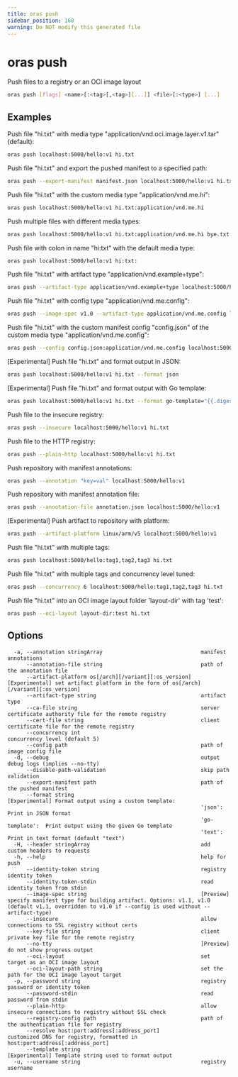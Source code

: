 ```yaml
---
title: oras push
sidebar_position: 160
warning: Do NOT modify this generated file
---
```


# oras push

Push files to a registry or an OCI image layout

```bash
oras push [flags] <name>[:<tag>[,<tag>][...]] <file>[:<type>] [...]
```

## Examples

Push file "hi.txt" with media type "application/vnd.oci.image.layer.v1.tar" (default):

```bash
oras push localhost:5000/hello:v1 hi.txt
```

Push file "hi.txt" and export the pushed manifest to a specified path:

```bash
oras push --export-manifest manifest.json localhost:5000/hello:v1 hi.txt
```

Push file "hi.txt" with the custom media type "application/vnd.me.hi":

```bash
oras push localhost:5000/hello:v1 hi.txt:application/vnd.me.hi
```

Push multiple files with different media types:

```bash
oras push localhost:5000/hello:v1 hi.txt:application/vnd.me.hi bye.txt:application/vnd.me.bye
```

Push file with colon in name "hi:txt" with the default media type:

```bash
oras push localhost:5000/hello:v1 hi:txt:
```

Push file "hi.txt" with artifact type "application/vnd.example+type":

```bash
oras push --artifact-type application/vnd.example+type localhost:5000/hello:v1 hi.txt
```

Push file "hi.txt" with config type "application/vnd.me.config":

```bash
oras push --image-spec v1.0 --artifact-type application/vnd.me.config localhost:5000/hello:v1 hi.txt
```

Push file "hi.txt" with the custom manifest config "config.json" of the custom media type "application/vnd.me.config":

```bash
oras push --config config.json:application/vnd.me.config localhost:5000/hello:v1 hi.txt
```

[Experimental] Push file "hi.txt" and format output in JSON:

```bash
oras push localhost:5000/hello:v1 hi.txt --format json
```

[Experimental] Push file "hi.txt" and format output with Go template:

```bash
oras push localhost:5000/hello:v1 hi.txt --format go-template="{{.digest}}"
```

Push file to the insecure registry:

```bash
oras push --insecure localhost:5000/hello:v1 hi.txt
```

Push file to the HTTP registry:

```bash
oras push --plain-http localhost:5000/hello:v1 hi.txt
```

Push repository with manifest annotations:

```bash
oras push --annotation "key=val" localhost:5000/hello:v1
```

Push repository with manifest annotation file:

```bash
oras push --annotation-file annotation.json localhost:5000/hello:v1
```

[Experimental] Push artifact to repository with platform:

```bash
oras push --artifact-platform linux/arm/v5 localhost:5000/hello:v1
```

Push file "hi.txt" with multiple tags:

```bash
oras push localhost:5000/hello:tag1,tag2,tag3 hi.txt
```

Push file "hi.txt" with multiple tags and concurrency level tuned:

```bash
oras push --concurrency 6 localhost:5000/hello:tag1,tag2,tag3 hi.txt
```

Push file "hi.txt" into an OCI image layout folder 'layout-dir' with tag 'test':

```bash
oras push --oci-layout layout-dir:test hi.txt
```

## Options

```
  -a, --annotation stringArray                               manifest annotations
      --annotation-file string                               path of the annotation file
      --artifact-platform os[/arch][/variant][:os_version]   [Experimental] set artifact platform in the form of os[/arch][/variant][:os_version]
      --artifact-type string                                 artifact type
      --ca-file string                                       server certificate authority file for the remote registry
      --cert-file string                                     client certificate file for the remote registry
      --concurrency int                                      concurrency level (default 5)
      --config path                                          path of image config file
  -d, --debug                                                output debug logs (implies --no-tty)
      --disable-path-validation                              skip path validation
      --export-manifest path                                 path of the pushed manifest
      --format string                                        [Experimental] Format output using a custom template:
                                                             'json':         Print in JSON format
                                                             'go-template':  Print output using the given Go template
                                                             'text':         Print in text format (default "text")
  -H, --header stringArray                                   add custom headers to requests
  -h, --help                                                 help for push
      --identity-token string                                registry identity token
      --identity-token-stdin                                 read identity token from stdin
      --image-spec string                                    [Preview] specify manifest type for building artifact. Options: v1.1, v1.0 (default v1.1, overridden to v1.0 if --config is used without --artifact-type)
      --insecure                                             allow connections to SSL registry without certs
      --key-file string                                      client private key file for the remote registry
      --no-tty                                               [Preview] do not show progress output
      --oci-layout                                           set target as an OCI image layout
      --oci-layout-path string                               set the path for the OCI image layout target
  -p, --password string                                      registry password or identity token
      --password-stdin                                       read password from stdin
      --plain-http                                           allow insecure connections to registry without SSL check
      --registry-config path                                 path of the authentication file for registry
      --resolve host:port:address[:address_port]             customized DNS for registry, formatted in host:port:address[:address_port]
      --template string                                      [Experimental] Template string used to format output
  -u, --username string                                      registry username
```
